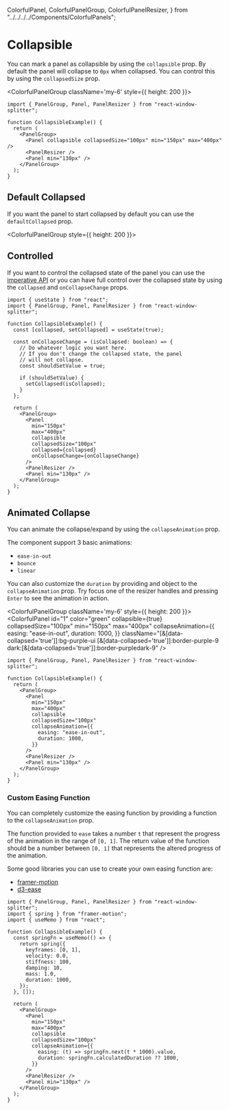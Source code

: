 
  ColorfulPanel,
  ColorfulPanelGroup,
  ColorfulPanelResizer,
} from "../../../../Components/ColorfulPanels";

# Collapsible

You can mark a panel as collapsible by using the `collapsible` prop.
By default the panel will collapse to `0px` when collapsed.
You can control this by using the `collapsedSize` prop.

<ColorfulPanelGroup className='my-6' style={{ height: 200 }}>
  <ColorfulPanel
    id="1"
    color="green"
    collapsible={true}
    collapsedSize="100px"
    min="150px"
    max="400px"
    className="[&[data-collapsed='true']]:bg-purple-ui [&[data-collapsed='true']]:border-purple-9 dark:[&[data-collapsed='true']]:border-purpledark-9"
  />
  <ColorfulPanelResizer id="2" />
  <ColorfulPanel color="red" min="130px" id="3" />
</ColorfulPanelGroup>

```tsx
import { PanelGroup, Panel, PanelResizer } from "react-window-splitter";

function CollapsibleExample() {
  return (
    <PanelGroup>
      <Panel collapsible collapsedSize="100px" min="150px" max="400px" />
      <PanelResizer />
      <Panel min="130px" />
    </PanelGroup>
  );
}
```

## Default Collapsed

If you want the panel to start collapsed by default you can use the `defaultCollapsed` prop.

<ColorfulPanelGroup style={{ height: 200 }}>
  <ColorfulPanel
    id="1"
    color="green"
    collapsible={true}
    defaultCollapsed={true}
    collapsedSize="100px"
    min="130px"
    max="400px"
    className="[&[data-collapsed='true']]:bg-purple-ui [&[data-collapsed='true']]:border-purple-9 dark:[&[data-collapsed='true']]:border-purpledark-9"
  />
  <ColorfulPanelResizer id="2" />
  <ColorfulPanel color="red" min="130px" id="3" />
</ColorfulPanelGroup>

## Controlled

If you want to control the collapsed state of the panel you can
use the [imperative API](/docs/api/panel-group#imperative-api) or you can
have full control over the collapsed state by using the `collapsed`
and `onCollapseChange` props.

```tsx
import { useState } from "react";
import { PanelGroup, Panel, PanelResizer } from "react-window-splitter";

function CollapsibleExample() {
  const [collapsed, setCollapsed] = useState(true);

  const onCollapseChange = (isCollapsed: boolean) => {
    // Do whatever logic you want here.
    // If you don't change the collapsed state, the panel
    // will not collapse.
    const shouldSetValue = true;

    if (shouldSetValue) {
      setCollapsed(isCollapsed);
    }
  };

  return (
    <PanelGroup>
      <Panel
        min="150px"
        max="400px"
        collapsible
        collapsedSize="100px"
        collapsed={collapsed}
        onCollapseChange={onCollapseChange}
      />
      <PanelResizer />
      <Panel min="130px" />
    </PanelGroup>
  );
}
```

## Animated Collapse

You can animate the collapse/expand by using the `collapseAnimation` prop.

The component support 3 basic animations:

- `ease-in-out`
- `bounce`
- `linear`

You can also customize the `duration` by providing and object to the `collapseAnimation` prop.
Try focus one of the resizer handles and pressing `Enter` to see the animation in action.

<ColorfulPanelGroup className='my-6' style={{ height: 200 }}>
  <ColorfulPanel
    id="1"
    color="green"
    collapsible={true}
    collapsedSize="100px"
    min="150px"
    max="400px"
    collapseAnimation={{
      easing: "ease-in-out",
      duration: 1000,
    }}
    className="[&[data-collapsed='true']]:bg-purple-ui [&[data-collapsed='true']]:border-purple-9 dark:[&[data-collapsed='true']]:border-purpledark-9"
  />
  <ColorfulPanelResizer id="2" />
  <ColorfulPanel color="red" min="130px" id="3" />
</ColorfulPanelGroup>

```tsx
import { PanelGroup, Panel, PanelResizer } from "react-window-splitter";

function CollapsibleExample() {
  return (
    <PanelGroup>
      <Panel
        min="150px"
        max="400px"
        collapsible
        collapsedSize="100px"
        collapseAnimation={{
          easing: "ease-in-out",
          duration: 1000,
        }}
      />
      <PanelResizer />
      <Panel min="130px" />
    </PanelGroup>
  );
}
```

### Custom Easing Function

You can completely customize the easing function by providing a function to the `collapseAnimation` prop.

The function provided to `ease` takes a number `t` that represent the progress of the animation in the range of `[0, 1]`.
The return value of the function should be a number between `[0, 1]` that represents the altered progress of the animation. 

Some good libraries you can use to create your own easing function are:

- [framer-motion](https://www.framer.com/motion/)
- [d3-ease](https://github.com/d3/d3-ease)

<div className="my-6">
  <CustomCollapseAnimation />
</div>

```tsx
import { PanelGroup, Panel, PanelResizer } from "react-window-splitter";
import { spring } from "framer-motion";
import { useMemo } from "react";

function CollapsibleExample() {
  const springFn = useMemo(() => {
    return spring({
      keyframes: [0, 1],
      velocity: 0.0,
      stiffness: 100,
      damping: 10,
      mass: 1.0,
      duration: 1000,
    });
  }, []);

  return (
    <PanelGroup>
      <Panel
        min="150px"
        max="400px"
        collapsible
        collapsedSize="100px"
        collapseAnimation={{
          easing: (t) => springFn.next(t * 1000).value,
          duration: springFn.calculatedDuration ?? 1000,
        }}
      />
      <PanelResizer />
      <Panel min="130px" />
    </PanelGroup>
  );
}
```